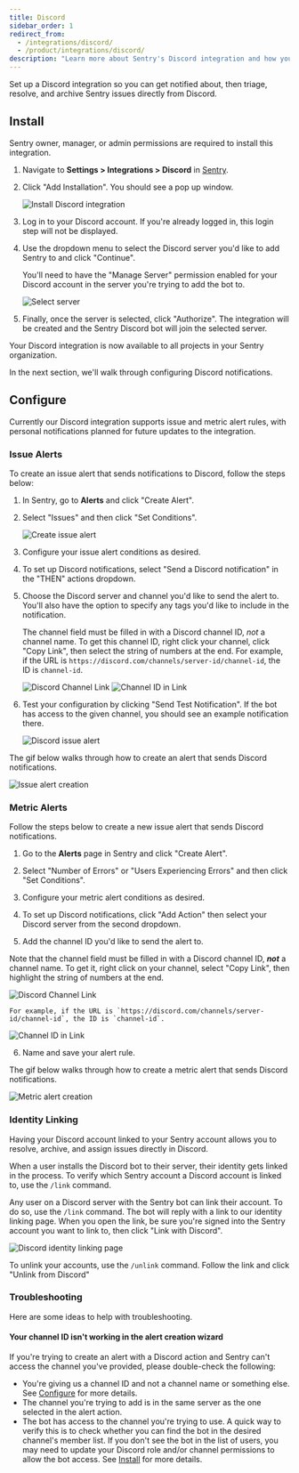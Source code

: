 ```yaml
---
title: Discord
sidebar_order: 1
redirect_from:
  - /integrations/discord/
  - /product/integrations/discord/
description: "Learn more about Sentry's Discord integration and how you can get notified and manage issues right in Discord."
---
```


Set up a Discord integration so you can get notified about, then triage, resolve, and archive Sentry issues directly from Discord.

## Install

<Note>

Sentry owner, manager, or admin permissions are required to install this integration.

</Note>

1. Navigate to **Settings > Integrations > Discord** in [Sentry](https://sentry.io).

2. Click "Add Installation". You should see a pop up window.

   ![Install Discord integration](discord-integration-details.png)

3. Log in to your Discord account. If you're already logged in, this login step will not be displayed.

4. Use the dropdown menu to select the Discord server you'd like to add Sentry to and click "Continue".

   <Note>
     You'll need to have the "Manage Server" permission enabled for your Discord
     account in the server you're trying to add the bot to.
   </Note>

   ![Select server](discord-server-select.png)

5. Finally, once the server is selected, click "Authorize". The integration will be created and the Sentry Discord bot will join the selected server.

Your Discord integration is now available to all projects in your Sentry organization.

In the next section, we'll walk through configuring Discord notifications.

## Configure

Currently our Discord integration supports issue and metric alert rules, with personal notifications planned for future updates to the integration.

### Issue Alerts

To create an issue alert that sends notifications to Discord, follow the steps below:

1. In Sentry, go to **Alerts** and click "Create Alert".

2. Select "Issues" and then click "Set Conditions".

   ![Create issue alert](discord-add-issue-alert.png)

3. Configure your issue alert conditions as desired.

4. To set up Discord notifications, select "Send a Discord notification" in the "THEN" actions dropdown.

5. Choose the Discord server and channel you'd like to send the alert to. You'll also have the option to specify any tags you'd like to include in the notification.

   The channel field must be filled in with a Discord channel ID, _not_ a channel name. To get this channel ID, right click your channel, click "Copy Link", then select the string of numbers at the end. For example, if the URL is `https://discord.com/channels/server-id/channel-id`, the ID is `channel-id`.

   ![Discord Channel Link](discord-copy-channel-link.png)
   ![Channel ID in Link](discord-link-channel-id.png)

6. Test your configuration by clicking "Send Test Notification". If the bot has access to the given channel, you should see an example notification there.

   ![Discord issue alert](discord-issue-alert.png)

The gif below walks through how to create an alert that sends Discord notifications.

![Issue alert creation](discord-issue-alert-demo.gif)

### Metric Alerts

Follow the steps below to create a new issue alert that sends Discord notifications.

1. Go to the **Alerts** page in Sentry and click "Create Alert".

2. Select "Number of Errors" or "Users Experiencing Errors" and then click "Set Conditions".

3. Configure your metric alert conditions as desired.

4. To set up Discord notifications, click "Add Action" then select your Discord server from the second dropdown.

5. Add the channel ID you'd like to send the alert to.

Note that the channel field must be filled in with a Discord channel ID, **_not_** a channel name. To get it, right click on your channel, select "Copy Link", then highlight the string of numbers at the end.

![Discord Channel Link](discord-copy-channel-link.png)

    For example, if the URL is `https://discord.com/channels/server-id/channel-id`, the ID is `channel-id`.

![Channel ID in Link](discord-link-channel-id.png)

6. Name and save your alert rule.

The gif below walks through how to create a metric alert that sends Discord notifications.

![Metric alert creation](discord-metric-alert-demo.gif)

### Identity Linking

Having your Discord account linked to your Sentry account allows you to resolve, archive, and assign issues directly in Discord.

When a user installs the Discord bot to their server, their identity gets linked in the process. To verify which Sentry account a Discord account is linked to, use the `/link` command.

Any user on a Discord server with the Sentry bot can link their account. To do so, use the `/link` command. The bot will reply with a link to our identity linking page. When you open the link, be sure you're signed into the Sentry account you want to link to, then click "Link with Discord".

![Discord identity linking page](discord-identity-link-page.png)

To unlink your accounts, use the `/unlink` command. Follow the link and click "Unlink from Discord"

### Troubleshooting

Here are some ideas to help with troubleshooting.

#### Your channel ID isn't working in the alert creation wizard

If you're trying to create an alert with a Discord action and Sentry can't access the channel you've provided, please double-check the following:

- You're giving us a channel ID and not a channel name or something else. See [Configure](#configure) for more details.
- The channel you're trying to add is in the same server as the one selected in the alert action.
- The bot has access to the channel you're trying to use. A quick way to verify this is to check whether you can find the bot in the desired channel's member list. If you don't see the bot in the list of users, you may need to update your Discord role and/or channel permissions to allow the bot access. See [Install](#install) for more details.
